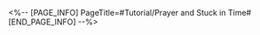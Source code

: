 <%-- [PAGE_INFO]
PageTitle=#Tutorial/Prayer and Stuck in Time#
[END_PAGE_INFO] --%>
{{Tutorial
|sort      = 633301
|title     = Prayer and Stuck in Time
|subtitle  = 
|type      = Adventure
|about     = 
|image1    = Tutorial Prayer and Stuck in Time 1.png{{subst:void|<!--$UPLOAD:<<SpriteOutput/TutorialPic/TutorialPage_633301.png>-<Tutorial Prayer and Stuck in Time 1.png>-<Tutorial Files>>-->}}
|text1     = Objects stuck in time will not immediately return to their original form when the rewinding process is interrupted. Instead, they will pause in their current state.
}}